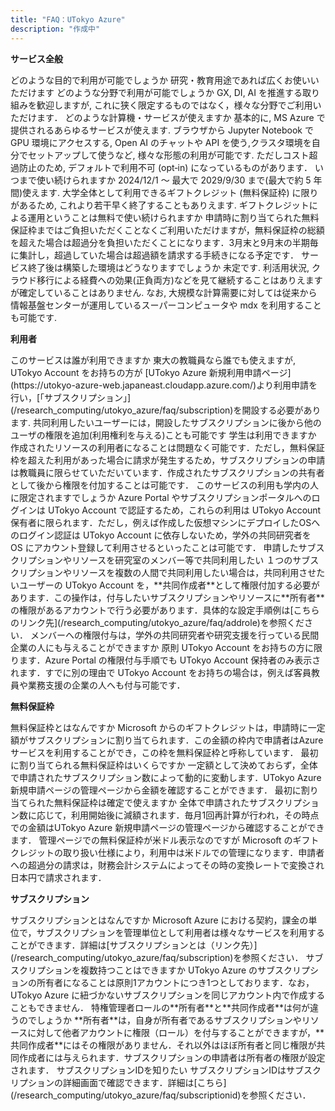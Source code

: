 ```yaml
---
title: "FAQ：UTokyo Azure"
description: "作成中"
---
```



**サービス全般**

<HelpItem lang="ja" type="details">
  <Fragment slot="problem">どのような目的で利用が可能でしょうか</Fragment>
  <Fragment slot="solution">研究・教育用途であれば広くお使いいただけます</Fragment>
</HelpItem>

<HelpItem lang="ja" type="details">
  <Fragment slot="problem">どのような分野で利用が可能でしょうか</Fragment>
  <Fragment slot="solution">GX, DI, AI を推進する取り組みを歓迎しますが, これに狭く限定するものではなく，様々な分野でご利用いただけます．</Fragment>
</HelpItem>

<HelpItem lang="ja" type="details">
  <Fragment slot="problem">どのような計算機・サービスが使えますか</Fragment>
  <Fragment slot="solution">基本的に, MS Azure で提供されるあらゆるサービスが使えます. ブラウザから Jupyter Notebook で GPU 環境にアクセスする, Open AI のチャットや API を使う,クラスタ環境を自分でセットアップして使うなど, 様々な形態の利用が可能です. ただしコスト超過防止のため, デフォルトで利用不可 (opt‑in) になっているものがあります．</Fragment>
</HelpItem>

<HelpItem lang="ja" type="details">
  <Fragment slot="problem">いつまで使い続けられますか</Fragment>
  <Fragment slot="solution">2024/12/1 ～ 最大で 2029/9/30 まで(最大で約 5 年間)使えます. 大学全体として利用できるギフトクレジット (無料保証枠) に限りがあるため, これより若干早く終了することもありえます.</Fragment>
</HelpItem>

<HelpItem lang="ja" type="details">
  <Fragment slot="problem">ギフトクレジットによる運用ということは無料で使い続けられますか</Fragment>
  <Fragment slot="solution">申請時に割り当てられた無料保証枠まではご負担いただくことなくご利用いただけますが，無料保証枠の総額を超えた場合は超過分を負担いただくことになります．3月末と9月末の半期毎に集計し，超過していた場合は超過額を請求する手続きになる予定です．</Fragment>
</HelpItem>

<HelpItem lang="ja" type="details">
  <Fragment slot="problem">サービス終了後は構築した環境はどうなりますでしょうか</Fragment>
  <Fragment slot="solution">未定です. 利活用状況, クラウド移行による経費への効果(正負両方)などを見て継続することはありえますが確定していることはありません. なお, 大規模な計算需要に対しては従来から情報基盤センターが運用しているスーパーコンピュータや mdx を利用することも可能です.</Fragment>
</HelpItem>

**利用者**

<HelpItem lang="ja" type="details">
  <Fragment slot="problem">このサービスは誰が利用できますか</Fragment>
  <Fragment slot="solution">東大の教職員なら誰でも使えますが, UTokyo Account をお持ちの方が [UTokyo Azure 新規利用申請ページ](https://utokyo-azure-web.japaneast.cloudapp.azure.com/)より利用申請を行い，[「サブスクリプション」](/research_computing/utokyo_azure/faq/subscription)を開設する必要があります. 共同利用したいユーザーには，開設したサブスクリプションに後から他のユーザの権限を追加(利用権利を与える)ことも可能です</Fragment>
</HelpItem>

<HelpItem lang="ja" type="details">
  <Fragment slot="problem">学生は利用できますか</Fragment>
  <Fragment slot="solution">作成されたリソースの利用者になることは問題なく可能です．ただし，無料保証枠を超えた利用があった場合に請求が発生するため，サブスクリプションの申請は教職員に限らせていただいています．作成されたサブスクリプションの共有者として後から権限を付加することは可能です．</Fragment>
</HelpItem>

<HelpItem lang="ja" type="details">
  <Fragment slot="problem">このサービスの利用も学内の人に限定されますでしょうか</Fragment>
  <Fragment slot="solution">Azure Portal やサブスクリプションポータルへのログインは UTokyo Account で認証するため，これらの利用は UTokyo Account 保有者に限られます．ただし，例えば作成した仮想マシンにデプロイしたOSへのログイン認証は UTokyo Account に依存しないため，学外の共同研究者を OS にアカウント登録して利用させるといったことは可能です．</Fragment>
</HelpItem>

<HelpItem lang="ja" type="details">
  <Fragment slot="problem">申請したサブスクリプションやリソースを研究室のメンバー等で共同利用したい</Fragment>
  <Fragment slot="solution">１つのサブスクリプションやリソースを複数の人間で共同利用したい場合は，共同利用させたいユーザーの UTokyo Account を，**共同作成者**として権限付加する必要があります．この操作は，付与したいサブスクリプションやリソースに**所有者**の権限があるアカウントで行う必要があります．具体的な設定手順例は[こちらのリンク先](/research_computing/utokyo_azure/faq/addrole)を参照ください．</Fragment>
</HelpItem>

<HelpItem lang="ja" type="details">
  <Fragment slot="problem">メンバーへの権限付与は，学外の共同研究者や研究支援を行っている民間企業の人にも与えることができますか</Fragment>
  <Fragment slot="solution">原則 UTokyo Account をお持ちの方に限ります．Azure Portal の権限付与手順でも UTokyo Account 保持者のみ表示されます．すでに別の理由で UTokyo Account をお持ちの場合は，例えば客員教員や業務支援の企業の人へも付与可能です．</Fragment>
</HelpItem>

**無料保証枠**

<HelpItem lang="ja" type="details">
  <Fragment slot="problem">無料保証枠とはなんですか</Fragment>
  <Fragment slot="solution">Microsoft からのギフトクレジットは，申請時に一定額がサブスクリプションに割り当てられます．この金額の枠内で申請者はAzure サービスを利用することができ，この枠を無料保証枠と呼称しています．</Fragment>
</HelpItem>

<HelpItem lang="ja" type="details">
  <Fragment slot="problem">最初に割り当てられる無料保証枠はいくらですか</Fragment>
  <Fragment slot="solution">一定額として決めておらず，全体で申請されたサブスクリプション数によって動的に変動します．UTokyo Azure 新規申請ページの管理ページから金額を確認することができます．</Fragment>
</HelpItem>

<HelpItem lang="ja" type="details">
  <Fragment slot="problem">最初に割り当てられた無料保証枠は確定で使えますか</Fragment>
  <Fragment slot="solution">全体で申請されたサブスクリプション数に応じて，利用開始後に減額されます．毎月1回再計算が行われ，その時点での金額はUTokyo Azure 新規申請ページの管理ページから確認することができます．</Fragment>
</HelpItem>

<HelpItem lang="ja" type="details">
  <Fragment slot="problem">管理ページでの無料保証枠が米ドル表示なのですが</Fragment>
  <Fragment slot="solution">Microsoft のギフトクレジットの取り扱い仕様により，利用中は米ドルでの管理になります．申請者への超過分の請求は，財務会計システムによってその時の変換レートで変換され日本円で請求されます．</Fragment>
</HelpItem>

**サブスクリプション**

<HelpItem lang="ja" type="details">
  <Fragment slot="problem">サブスクリプションとはなんですか</Fragment>
  <Fragment slot="solution">Microsoft Azure における契約，課金の単位で，サブスクリプションを管理単位として利用者は様々なサービスを利用することができます．詳細は[サブスクリプションとは（リンク先）](/research_computing/utokyo_azure/faq/subscription)を参照ください．</Fragment>
</HelpItem>

<HelpItem lang="ja" type="details">
  <Fragment slot="problem">サブスクリプションを複数持つことはできますか</Fragment>
  <Fragment slot="solution">UTokyo Azure のサブスクリプションの所有者になることは原則1アカウントにつき1つとしております．なお，UTokyo Azure に紐づかないサブスクリプションを同じアカウント内で作成することもできません．</Fragment>
</HelpItem>

<HelpItem lang="ja" type="details">
  <Fragment slot="problem">特権管理者ロールの**所有者**と**共同作成者**は何が違うのでしょうか</Fragment>
  <Fragment slot="solution">**所有者**は，自身が所有者であるサブスクリプションやリソースに対して他者アカウントに権限（ロール）を付与することができますが，**共同作成者**にはその権限がありません．それ以外はほぼ所有者と同じ権限が共同作成者には与えられます．サブスクリプションの申請者は所有者の権限が設定されます．</Fragment>
</HelpItem>

<HelpItem lang="ja" type="details">
  <Fragment slot="problem">サブスクリプションIDを知りたい</Fragment>
  <Fragment slot="solution">サブスクリプションIDはサブスクリプションの詳細画面で確認できます．詳細は[こちら](/research_computing/utokyo_azure/faq/subscriptionid)を参照ください．</Fragment>
</HelpItem>


